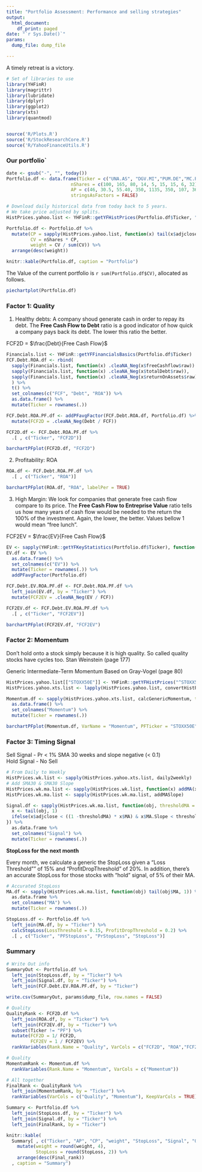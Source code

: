 ```yaml
---
title: "Portfolio Assessment: Performance and selling strategies"
output:
  html_document:
    df_print: paged
date: "`r Sys.Date()`"
params:
  dump_file: dump_file

---
```



A timely retreat is a victory.



```r
# Set of libraries to use
library(YHFinR)
library(magrittr)
library(lubridate)
library(dplyr)
library(ggplot2)
library(xts)
library(quantmod)


source('R/Plots.R')
source('R/StockResearchCore.R')
source('R/YahooFinanceUtils.R')

```

### Our portfolio`
```r
date <- gsub("-", "", today())
Portfolio.df <- data.frame(Ticker = c("UNA.AS", "DGV.MI","PUM.DE","MC.PA", "AZO", "SPGI", "BBY", "COST", "AAPL"),
                        nShares = c(100, 165, 80, 14, 5, 15, 15, 6, 32),
                        AP = c(46, 30.5, 55.40, 350, 1135, 350, 107, 362, 132.52),
                        stringsAsFactors = FALSE)
```


```r
# Download daily historical data from today back to 5 years. 
# We take price adjusted by splits.
HistPrices.yahoo.list <- YHFinR::getYFHistPrices(Portfolio.df$Ticker, "5y", "1d")

```


```r
Portfolio.df <- Portfolio.df %>% 
  mutate(CP = sapply(HistPrices.yahoo.list, function(x) tail(x$adjclose, 1)),
         CV = nShares * CP,
         weight = CV / sum(CV)) %>% 
  arrange(desc(weight))

knitr::kable(Portfolio.df, caption = "Portfolio")

```

The Value of the current portfolio is `r sum(Portfolio.df$CV)`, allocated as follows.
```r
piechartplot(Portfolio.df)
```


### Factor 1: Quality

1. Healthy debts: A company shoud generate cash in order to repay its debt. The **Free Cash Flow to Debt** ratio is a good indicator of how quick a company pays back its debt. The lower this ratio the better.

FCF2D = $\frac{Debt}{Free Cash Flow}$

```r
Financials.list <- YHFinR::getYFFinancialsBasics(Portfolio.df$Ticker)
FCF.Debt.ROA.df <- rbind(
  sapply(Financials.list, function(x) .cleaNA_Neg(x$freeCashflow$raw)) , 
  sapply(Financials.list, function(x) .cleaNA_Neg(x$totalDebt$raw)),
  sapply(Financials.list, function(x) .cleaNA_Neg(x$returnOnAssets$raw))
  ) %>% 
  t() %>% 
  set_colnames(c("FCF", "Debt", "ROA")) %>% 
  as.data.frame() %>% 
  mutate(Ticker = rownames(.))

FCF.Debt.ROA.PF.df <- addPFavgFactor(FCF.Debt.ROA.df, Portfolio.df) %>% 
  mutate(FCF2D = .cleaNA_Neg(Debt / FCF))

FCF2D.df <- FCF.Debt.ROA.PF.df %>% 
  .[ , c("Ticker", "FCF2D")] 

barchartPFplot(FCF2D.df, "FCF2D")


```


2. Profitability: ROA 

```r
ROA.df <- FCF.Debt.ROA.PF.df %>% 
  .[ , c("Ticker", "ROA")] 

barchartPFplot(ROA.df, "ROA", labelPer = TRUE)

```

3. High Margin: We look for companies that generate free cash flow compare to its price. The **Free Cash Flow to Entreprise Value** ratio tells us how many years of cash flow would be needed to the return the 100% of the investment. Again, the lower, the better. Values bellow 1 would mean "free lunch".

FCF2EV = $\frac{EV}{Free Cash Flow}$

```r
EV <- sapply(YHFinR::getYFKeyStatistics(Portfolio.df$Ticker), function(x) x$enterpriseValue$raw) 
EV.df <- EV %>% 
  as.data.frame() %>% 
  set_colnames(c("EV")) %>% 
  mutate(Ticker = rownames(.)) %>% 
  addPFavgFactor(Portfolio.df)

FCF.Debt.EV.ROA.PF.df <- FCF.Debt.ROA.PF.df %>% 
  left_join(EV.df, by = "Ticker") %>% 
  mutate(FCF2EV = .cleaNA_Neg(EV / FCF))

FCF2EV.df <- FCF.Debt.EV.ROA.PF.df %>% 
  .[ , c("Ticker", "FCF2EV")] 

barchartPFplot(FCF2EV.df, "FCF2EV")

```

### Factor 2: Momentum 

Don't hold onto a stock simply because it is high quality. So called quality stocks have cycles too. Stan Weinstein (page 177)

Generic Intermediate-Term Momentum
Based on Gray-Vogel (page 80)


```r
HistPrices.yahoo.list[["STOXX50E"]] <- YHFinR::getYFHistPrices("^STOXX50E", "5y", "1d")$`^STOXX50E`
HistPrices.yahoo.xts.list <- lapply(HistPrices.yahoo.list, convertHistPr2xts)

Momentum.df <- sapply(HistPrices.yahoo.xts.list, calcGenericMomentum, term = 36, noise = 1) %>% 
  as.data.frame() %>% 
  set_colnames("Momentum") %>% 
  mutate(Ticker = rownames(.))

barchartPFplot(Momentum.df, VarName = "Momentum", PFTicker = "STOXX50E")


```

###  Factor 3: Timing Signal

Sell Signal - Pr < 1% SMA 30 weeks and slope negative (< 0.1)  
Hold Signal - No Sell  


```r
# From Daily to Weekly
HistPrices.wk.list <- sapply(HistPrices.yahoo.xts.list, daily2weekly)
# Add SMA30 & SMA30 Slope
HistPrices.wk.ma.list <- sapply(HistPrices.wk.list, function(x) addMA(x, n = min(30, nrow(x) - 1)))
HistPrices.wk.ma.list <- sapply(HistPrices.wk.ma.list, addMASlope)

Signal.df <- sapply(HistPrices.wk.ma.list, function(obj, thresholdMA = 0.01, thresholdSlope = -0.2) {
  x <- tail(obj, 1)
  ifelse(x$adjclose < ((1 -thresholdMA) * x$MA) & x$MA.Slope < thresholdSlope, "SELL", "HOLD")
}) %>% 
  as.data.frame %>% 
  set_colnames("Signal") %>% 
  mutate(Ticker = rownames(.))

```

**StopLoss for the next month**  

Every month, we calculate a generic the StopLoss given a "Loss Threshold"" of 15% and "ProfitDropThreshold" of 20%.
In addition, there's an accurate StopLoss for those stocks with "hold" signal, of 5% of their MA. 


```r
# Accurated StopLoss
MA.df <- sapply(HistPrices.wk.ma.list, function(obj) tail(obj$MA, 1)) %>% 
  as.data.frame %>% 
  set_colnames("MA") %>% 
  mutate(Ticker = rownames(.))

StopLoss.df <- Portfolio.df %>% 
  left_join(MA.df, by = "Ticker") %>% 
  calcStopLoss(LossThreshold = 0.15, ProfitDropThreshold = 0.2) %>% 
  .[ , c("Ticker", "PFStopLoss", "PrStopLoss", "StopLoss")]

```


###  Summary 
```r

# Write Out info
SummaryOut <- Portfolio.df %>% 
  left_join(StopLoss.df, by = "Ticker") %>% 
  left_join(Signal.df, by = "Ticker") %>% 
  left_join(FCF.Debt.EV.ROA.PF.df, by = "Ticker")

write.csv(SummaryOut, params$dump_file, row.names = FALSE)

# Quality
QualityRank <- FCF2D.df %>% 
  left_join(ROA.df, by = "Ticker") %>% 
  left_join(FCF2EV.df, by = "Ticker") %>%
  subset(Ticker != "PF") %>% 
  mutate(FCF2D = 1/ FCF2D,
         FCF2EV = 1 / FCF2EV) %>% 
  rankVariables(Rank.Name = "Quality", VarCols = c("FCF2D", "ROA","FCF2EV"))

# Quality
MomentumRank <- Momentum.df %>% 
  rankVariables(Rank.Name = "Momentum", VarCols = c("Momentum"))

# All together
FinalRank <- QualityRank %>% 
  left_join(MomentumRank, by = "Ticker") %>% 
  rankVariables(VarCols = c("Quality", "Momentum"), KeepVarCols = TRUE)

Summary <- Portfolio.df %>% 
  left_join(StopLoss.df, by = "Ticker") %>% 
  left_join(Signal.df, by = "Ticker") %>% 
  left_join(FinalRank, by = "Ticker") 

knitr::kable(
  Summary[ , c("Ticker", "AP", "CP", "weight", "StopLoss", "Signal", "Quality", "Momentum", "Final_rank")] %>%
    mutate(weight = round(weight, 4),
           StopLoss = round(StopLoss, 2)) %>% 
    arrange(desc(Final_rank)) 
  , caption = "Summary")

```


